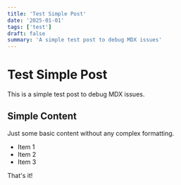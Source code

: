 ```yaml
---
title: 'Test Simple Post'
date: '2025-01-01'
tags: ['test']
draft: false
summary: 'A simple test post to debug MDX issues'
---
```


# Test Simple Post

This is a simple test post to debug MDX issues.

## Simple Content

Just some basic content without any complex formatting.

- Item 1
- Item 2
- Item 3

That's it!
